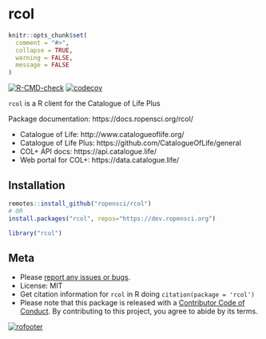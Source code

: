 rcol
====

```r
knitr::opts_chunk$set(
  comment = "#>",
  collapse = TRUE,
  warning = FALSE,
  message = FALSE
)
```

<!-- README.md is generated from README.Rmd. Please edit that file -->

[![R-CMD-check](https://github.com/ropensci/rcol/workflows/R-CMD-check/badge.svg)](https://github.com/ropensci/rcol/actions)
[![codecov](https://codecov.io/gh/ropensci/rcol/branch/master/graph/badge.svg)](https://codecov.io/gh/ropensci/rcol)

`rcol` is a R client for the Catalogue of Life Plus

Package documentation: https://docs.ropensci.org/rcol/

* Catalogue of Life: http://www.catalogueoflife.org/
* Catalogue of Life Plus: https://github.com/CatalogueOfLife/general
* COL+ API docs: https://api.catalogue.life/
* Web portal for COL+: https://data.catalogue.life/

## Installation

```r
remotes::install_github("ropensci/rcol")
# OR
install.packages("rcol", repos="https://dev.ropensci.org")
```

```r
library("rcol")
```

<!-- API notes
* `/dataset/{dataset_key}/taxon/` routes contain the data given in `/dataset/{dataset_key}/name/` routes -->

## Meta

* Please [report any issues or bugs](https://github.com/ropensci/rcol/issues).
* License: MIT
* Get citation information for `rcol` in R doing `citation(package = 'rcol')`
* Please note that this package is released with a [Contributor Code of Conduct](https://ropensci.org/code-of-conduct/). By contributing to this project, you agree to abide by its terms.

[![rofooter](https://ropensci.org/public_images/github_footer.png)](https://ropensci.org)
